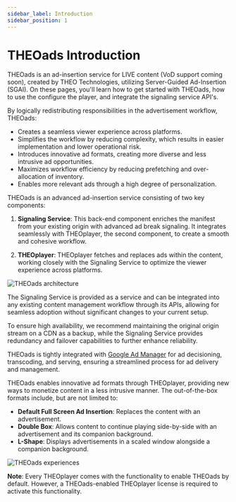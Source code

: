```yaml
---
sidebar_label: Introduction
sidebar_position: 1
---
```


# THEOads Introduction


THEOads is an ad-insertion service for LIVE content (VoD support coming soon), created by THEO Technologies, utilizing Server-Guided Ad-Insertion (SGAI). On these pages, you'll learn how to get started with THEOads, how to use the configure the player, and integrate the signaling service API's.

By logically redistributing responsibilities in the advertisement workflow, THEOads:

- Creates a seamless viewer experience across platforms.
- Simplifies the workflow by reducing complexity, which results in easier implementation and lower operational risk.
- Introduces innovative ad formats, creating more diverse and less intrusive ad opportunities.
- Maximizes workflow efficiency by reducing prefetching and over-allocation of inventory.
- Enables more relevant ads through a high degree of personalization.

THEOads is an advanced ad-insertion service consisting of two key components:

1. **Signaling Service**: This back-end component enriches the manifest from your existing origin with advanced ad break signaling. It integrates seamlessly with THEOplayer, the second component, to create a smooth and cohesive workflow.

2. **THEOplayer**: THEOplayer fetches and replaces ads within the content, working closely with the Signaling Service to optimize the viewer experience across platforms.

![THEOads architecture](./assets/img/how_theoads_works-light.svg)

The Signaling Service is provided as a service and can be integrated into any existing content management workflow through its APIs, allowing for seamless adoption without significant changes to your current setup.

To ensure high availability, we recommend maintaining the original origin stream on a CDN as a backup, while the Signaling Service provides redundancy and failover capabilities to further enhance reliability.

THEOads is tightly integrated with [Google Ad Manager](https://developers.google.com/ad-manager/dynamic-ad-insertion 'Google DAI') for ad decisioning, transcoding, and serving, ensuring a streamlined process for ad delivery and management.

THEOads enables innovative ad formats through THEOplayer, providing new ways to monetize content in a less intrusive manner. The out-of-the-box formats include, but are not limited to:

- **Default Full Screen Ad Insertion**: Replaces the content with an advertisement.
- **Double Box**: Allows content to continue playing side-by-side with an advertisement and its companion background.
- **L-Shape**: Displays advertisements in a scaled window alongside a companion background.

![THEOads experiences](./assets/img/theoads_formats.svg)

**Note**: Every THEOplayer comes with the functionality to enable THEOads by default. However, a THEOads-enabled THEOplayer license is required to activate this functionality.

<SidebarDocCardList />
